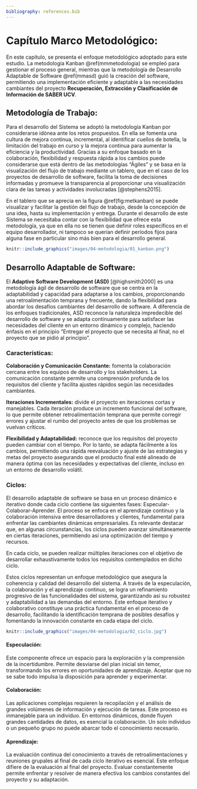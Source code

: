 ```yaml
---
bibliography: references.bib
---
```


# Capítulo Marco Metodológico: {#mm}

En este capítulo, se presenta el enfoque metodológico adoptado para este estudio. La metodología Kanban \@ref(mmmetodologia) se empleó para gestionar el proceso general, mientras que la metodología de Desarrollo Adaptable de Software \@ref(mmasd) guió la creación del software, permitiendo una implementación eficiente y adaptable a las necesidades cambiantes del proyecto **Recuperación, Extracción y Clasificación de Información de SABER UCV**.

## Metodología de Trabajo: {#mmmetodologia}

Para el desarrollo del Sistema se adoptó la metodología Kanban por considerarse idónea ante los retos propuestos. En ella se fomenta una cultura de mejora continua, incremental, al identificar cuellos de botella, la limitación del trabajo en curso y la mejora continua para aumentar la eficiencia y la productividad. Gracias a su enfoque basado en la colaboración, flexibilidad y respuesta rápida a los cambios puede considerarse que está dentro de las metodologías "Ágiles" y se basa en la visualización del flujo de trabajo mediante un tablero, que en el caso de los proyectos de desarrollo de software, facilita la toma de decisiones informadas y promueve la transparencia al proporcionar una visualización clara de las tareas y actividades involucradas [@stephens2015].

En el tablero que se aprecia en la figura \@ref(fig:metkanban) se puede visualizar y facilitar la gestión del flujo de trabajo, desde la concepción de una idea, hasta su implementación y entrega. Durante el desarrollo de este Sistema se necesitaba contar con la flexibilidad que ofrece esta metodología, ya que en ella no se tienen que definir roles específicos en el equipo desarrollador, ni tampoco se querían definir períodos fijos para alguna fase en particular sino más bien para el desarrollo general.

```r
knitr::include_graphics("images/04-metodologia/01_kanban.png")
```

## Desarrollo Adaptable de Software: {#mmasd}

El **Adaptive Software Development (ASD)** [@highsmith2000] es una metodología ágil de desarrollo de software que se centra en la adaptabilidad y capacidad para adaptarse a los cambios, proporcionando una retroalimentación temprana y frecuente, dando la flexibilidad para abordar los desafíos cambiantes del desarrollo de software. A diferencia de los enfoques tradicionales, ASD reconoce la naturaleza impredecible del desarrollo de software y se adapta continuamente para satisfacer las necesidades del cliente en un entorno dinámico y complejo, haciendo énfasis en el principio "Entregar el proyecto que se necesita al final, no el proyecto que se pidió al principio".

### Características:

**Colaboración y Comunicación Constante:** fomenta la colaboración cercana entre los equipos de desarrollo y los stakeholders. La comunicación constante permite una comprensión profunda de los requisitos del cliente y facilita ajustes rápidos según las necesidades cambiantes.

**Iteraciones Incrementales:** divide el proyecto en iteraciones cortas y manejables. Cada iteración produce un incremento funcional del software, lo que permite obtener retroalimentación temprana que permite corregir errores y ajustar el rumbo del proyecto antes de que los problemas se vuelvan críticos.

**Flexibilidad y Adaptabilidad:** reconoce que los requisitos del proyecto pueden cambiar con el tiempo. Por lo tanto, se adapta fácilmente a los cambios, permitiendo una rápida reevaluación y ajuste de las estrategias y metas del proyecto asegurando que el producto final esté alineado de manera óptima con las necesidades y expectativas del cliente, incluso en un entorno de desarrollo volátil.

### Ciclos:

El desarrollo adaptable de software se basa en un proceso dinámico e iterativo donde cada ciclo contiene las siguientes fases: Especular-Colaborar-Aprender. El proceso se enfoca en el aprendizaje continuo y la colaboración intensiva entre desarrolladores y clientes, fundamental para enfrentar las cambiantes dinámicas empresariales. Es relevante destacar que, en algunas circunstancias, los ciclos pueden avanzar simultáneamente en ciertas iteraciones, permitiendo así una optimización del tiempo y recursos.

En cada ciclo, se pueden realizar múltiples iteraciones con el objetivo de desarrollar exhaustivamente todos los requisitos contemplados en dicho ciclo.

Estos ciclos representan un enfoque metodológico que asegura la coherencia y calidad del desarrollo del sistema. A través de la especulación, la colaboración y el aprendizaje continuo, se logra un refinamiento progresivo de las funcionalidades del sistema, garantizando así su robustez y adaptabilidad a las demandas del entorno. Este enfoque iterativo y colaborativo constituye una práctica fundamental en el proceso de desarrollo, facilitando la identificación temprana de posibles desafíos y fomentando la innovación constante en cada etapa del ciclo.

```r
knitr::include_graphics("images/04-metodologia/02_ciclo.jpg")

```

#### **Especulación:**

Este componente ofrece un espacio para la exploración y la comprensión de la incertidumbre. Permite desviarse del plan inicial sin temor, transformando los errores en oportunidades de aprendizaje. Aceptar que no se sabe todo impulsa la disposición para aprender y experimentar.

#### **Colaboración:**

Las aplicaciones complejas requieren la recopilación y el análisis de grandes volúmenes de información y ejecución de tareas. Este proceso es inmanejable para un individuo. En entornos dinámicos, donde fluyen grandes cantidades de datos, es esencial la colaboración. Un solo individuo o un pequeño grupo no puede abarcar todo el conocimiento necesario.

#### **Aprendizaje:**

La evaluación continua del conocimiento a través de retroalimentaciones y reuniones grupales al final de cada ciclo iterativo es esencial. Este enfoque difiere de la evaluación al final del proyecto. Evaluar constantemente permite enfrentar y resolver de manera efectiva los cambios constantes del proyecto y su adaptación.
